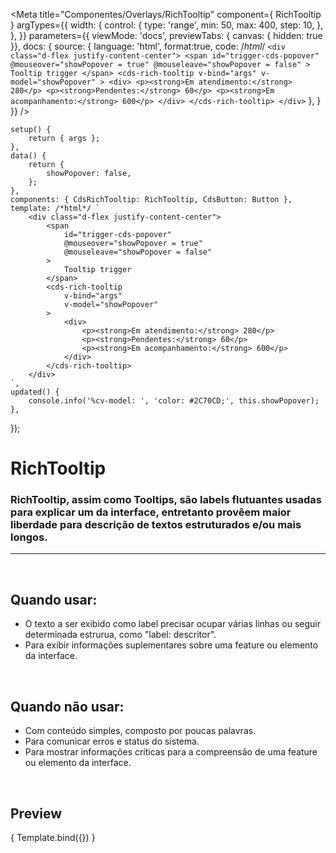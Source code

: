 
<Meta
	title="Componentes/Overlays/RichTooltip"
	component={ RichTooltip }
	argTypes={{
		width: {
			control: {
				type: 'range',
				min: 50,
				max: 400,
				step: 10,
			},
		},
	}}
	parameters={{
		viewMode: 'docs',
		previewTabs: { canvas: { hidden: true }},
		docs: {
			source: {
				language: 'html',
				format:true,
				code: /*html*/ 
		`<div class="d-flex justify-content-center">
			<span
				id="trigger-cds-popover"
				@mouseover="showPopover = true"
				@mouseleave="showPopover = false"
			>
				Tooltip trigger
			</span>
			<cds-rich-tooltip
				v-bind="args"
				v-model="showPopover"
			>
				<div>
					<p><strong>Em atendimento:</strong> 280</p>
					<p><strong>Pendentes:</strong> 60</p>
					<p><strong>Em acompanhamento:</strong> 600</p>
				</div>
			</cds-rich-tooltip>
		</div>`
			},
		}
	}}
/>

	setup() {
		return { args };
	},
	data() {
		return {
			showPopover: false,
		};
	},
	components: { CdsRichTooltip: RichTooltip, CdsButton: Button },
	template: /*html*/ `
		<div class="d-flex justify-content-center">
			<span
				id="trigger-cds-popover"
				@mouseover="showPopover = true"
				@mouseleave="showPopover = false"
			>
				Tooltip trigger
			</span>
			<cds-rich-tooltip
				v-bind="args"
				v-model="showPopover"
			>
				<div>
					<p><strong>Em atendimento:</strong> 280</p>
					<p><strong>Pendentes:</strong> 60</p>
					<p><strong>Em acompanhamento:</strong> 600</p>
				</div>
			</cds-rich-tooltip>
		</div>
	`,
	updated() {
		console.info('%cv-model: ', 'color: #2C70CD;', this.showPopover);
	},
});

# RichTooltip

### RichTooltip, assim como Tooltips, são labels flutuantes usadas para explicar um da interface, entretanto provêem maior liberdade para descrição de textos estruturados e/ou mais longos.
---
<br />

## Quando usar:
- O texto a ser exibido como label precisar ocupar várias linhas ou seguir determinada estrurua, como "label: descritor".
- Para exibir informações suplementares sobre uma feature ou elemento da interface.


<br />

## Quando não usar:
- Com conteúdo simples, composto por poucas palavras.
- Para comunicar erros e status do sistema.
- Para mostrar informações críticas para a compreensão de uma feature ou elemento da interface.

<br />

## Preview

<Canvas>
	<Story
		name="RichTooltip"
		args={{
			targetId: 'trigger-cds-popover',
			width: 250,
		}}
	>
		{ Template.bind({}) }
	</Story>
</Canvas>

<ArgsTable story="RichTooltip" />